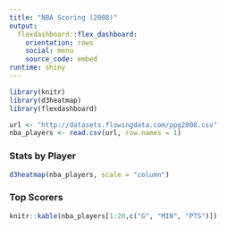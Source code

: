 ```yaml
---
title: "NBA Scoring (2008)"
output: 
  flexdashboard::flex_dashboard:
    orientation: rows
    social: menu
    source_code: embed
runtime: shiny
---
```


```r
library(knitr)
library(d3heatmap)
library(flexdashboard)

url <- "http://datasets.flowingdata.com/ppg2008.csv"
nba_players <- read.csv(url, row.names = 1)
```

### Stats by Player {data-width=650}

```r
d3heatmap(nba_players, scale = "column")
```

### Top Scorers {data-width=350}

```r
knitr::kable(nba_players[1:20,c("G", "MIN", "PTS")])
```


